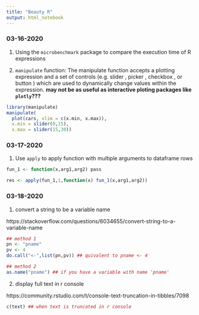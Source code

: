 ```yaml
---
title: "Beauty R"
output: html_notebook
---
```


### 03-16-2020

1. Using the `microbenchmark` package to compare the execution time of R expressions

2. `manipulate` function: The manipulate function accepts a plotting expression and a set of controls (e.g. slider , picker , checkbox , or button ) which are used to dynamically change values within the expression. **may not be as useful as interactive ploting packages like `plotly`???**

```r
library(manipulate)
manipulate(
  plot(cars, xlim = c(x.min, x.max)),
  x.min = slider(0,15),
  x.max = slider(15,30))
```


### 03-17-2020

1. Use `apply` to apply function with multiple arguments to dataframe rows

```r

fun_1 <- function(x,arg1,arg2) pass

res <- apply(fun_1,1,function(x) fun_1(x,arg1,arg2))
```

### 03-18-2020

1. convert a string to be a variable name

https://stackoverflow.com/questions/6034655/convert-string-to-a-variable-name

```r
## method 1
pn <- "pname"
pv <- 4
do.call("<-",list(pn,pv)) ## quivalent to pname <- 4

## method 2
as.name("pname") ## if you have a variable with name 'pname'
```

2. display full text in r console

https://community.rstudio.com/t/console-text-truncation-in-tibbles/7098

```r
c(text) ## when text is truncated in r console
```

























